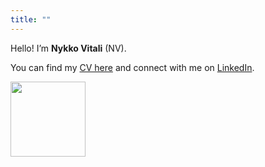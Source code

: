 ```yaml
---
title: ""
---
```


::: {.d-flex .justify-content-between .align-items-start .mt-4}
::: {.flex-grow-1}
Hello! I'm **Nykko Vitali** (NV).

You can find my [CV here](cv.html) and connect with me on [LinkedIn](https://www.linkedin.com/in/nykko-vitali-0a4826158/).
:::
::: {.ms-3}
![](images/profile.jpg){width="120" height="120" .rounded-circle}
:::
:::
